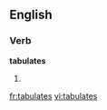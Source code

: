 ==English==

===Verb===
'''tabulates'''

# {{third-person singular of|tabulate}}

[[fr:tabulates]]
[[vi:tabulates]]